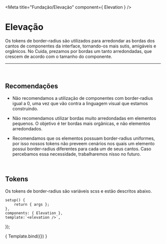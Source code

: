 
<Meta title="Fundação/Elevação" component={ Elevation } />

# Elevação

Os tokens de border-radius são utilizados para arredondar as bordas dos cantos de componentes 
da interface, tornando-os mais sutis, amigáveis e orgânicos. No Cuida, prezamos por bordas um 
tanto arredondadas, que crescem de acordo com o tamanho do componente.

<hr />
<br />

## Recomendações

-  Não recomendamos a utilização de componentes com border-radius igual a 0,
 uma vez que vão contra a linguagem visual que estamos construindo.

-  Não recomendamos utilizar bordas muito arredondadas em elementos
 pequenos. O objetivo é ter bordas mais orgânicas, e não elementos arredondados.

- Recomendamos que os elementos possuam border-radius uniformes, por isso nossos 
tokens não preveem cenários nos quais um elemento possui border-radius
 diferentes para cada um de seus cantos. Caso percebamos essa necessidade,
  trabalharemos nisso no futuro.


<br />

## Tokens
Os tokens de border-radius são variáveis scss e estão descritos abaixo.
<br />

	setup() {
		return { args };
	},
	components: { Elevation },
	template:`<elevation />`,
});

<Story name="elevação">
	{ Template.bind({}) }
</Story>
